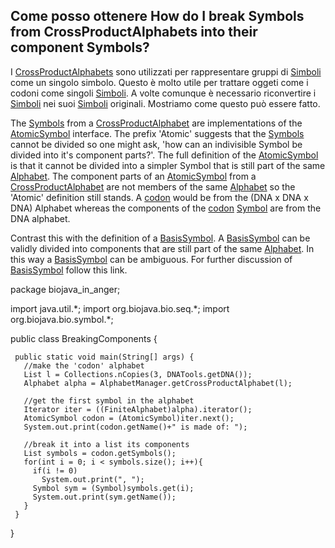 == Come posso ottenere How do I break Symbols from CrossProductAlphabets into their component Symbols? ==

I [[Biojava:Cookbook:Alphabets:CrossProduct|CrossProductAlphabets]] sono utilizzati per rappresentare gruppi di [http://www.biojava.org/docs/api14/org/biojava/bio/symbol/Symbol.html Simboli] come un singolo simbolo. Questo è molto utile per trattare oggeti come i codoni come singoli [http://www.biojava.org/docs/api14/org/biojava/bio/symbol/Symbol.html Simboli]. A volte comunque è necessario riconvertire i [http://www.biojava.org/docs/api14/org/biojava/bio/symbol/Symbol.html Simboli] nei suoi [http://www.biojava.org/docs/api14/org/biojava/bio/symbol/Symbol.html Simboli] originali. Mostriamo come questo può essere fatto.

The [http://www.biojava.org/docs/api14/org/biojava/bio/symbol/Symbol.html Symbols] from a [[Biojava:Cookbook:Alphabets:CrossProduct|CrossProductAlphabet]] are implementations of the [http://www.biojava.org/docs/api14/org/biojava/bio/symbol/AtomicSymbol.html AtomicSymbol] interface. The prefix 'Atomic' suggests that the [http://www.biojava.org/docs/api14/org/biojava/bio/symbol/Symbol.html Symbols] cannot be divided so one might ask, 'how can an indivisible Symbol be divided into it's component parts?'. The full definition of the [http://www.biojava.org/docs/api14/org/biojava/bio/symbol/AtomicSymbol.html AtomicSymbol] is that it cannot be divided into a simpler Symbol that is still part of the same [http://www.biojava.org/docs/api14/org/biojava/bio/symbol/Alphabet.html Alphabet]. The component parts of an [http://www.biojava.org/docs/api14/org/biojava/bio/symbol/AtomicSymbol.html AtomicSymbol] from a [[Biojava:Cookbook:Alphabets:CrossProduct|CrossProductAlphabet]] are not members of the same [http://www.biojava.org/docs/api14/org/biojava/bio/symbol/Alphabet.html Alphabet] so the 'Atomic' definition still stands. A [[wp:codon|codon]] would be from the (DNA x DNA x DNA) Alphabet whereas the components of the [[wp:codon|codon]] [http://www.biojava.org/docs/api14/org/biojava/bio/symbol/Symbol.html Symbol] are from the DNA alphabet.

Contrast this with the definition of a [http://www.biojava.org/docs/api14/org/biojava/bio/symbol/BasisSymbol.html BasisSymbol]. A [http://www.biojava.org/docs/api14/org/biojava/bio/symbol/BasisSymbol.html BasisSymbol] can be validly divided into components that are still part of the same [http://www.biojava.org/docs/api14/org/biojava/bio/symbol/Alphabet.html Alphabet]. In this way a [http://www.biojava.org/docs/api14/org/biojava/bio/symbol/BasisSymbol.html BasisSymbol] can be ambiguous. For further discussion of [http://www.biojava.org/docs/api14/org/biojava/bio/symbol/BasisSymbol.html BasisSymbol] follow this link.

<java>
package biojava_in_anger;

import java.util.*;
import org.biojava.bio.seq.*;
import org.biojava.bio.symbol.*;

public class BreakingComponents {
  public static void main(String[] args) {
    //make the 'codon' alphabet
    List l = Collections.nCopies(3, DNATools.getDNA());
    Alphabet alpha = AlphabetManager.getCrossProductAlphabet(l);

    //get the first symbol in the alphabet
    Iterator iter = ((FiniteAlphabet)alpha).iterator();
    AtomicSymbol codon = (AtomicSymbol)iter.next();
    System.out.print(codon.getName()+" is made of: ");

    //break it into a list its components
    List symbols = codon.getSymbols();
    for(int i = 0; i < symbols.size(); i++){
      if(i != 0)
        System.out.print(", ");
      Symbol sym = (Symbol)symbols.get(i);
      System.out.print(sym.getName());
    }
  }
}
</java>